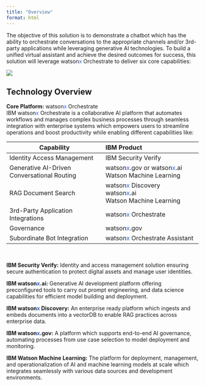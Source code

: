 ```yaml
---
title: "Overview"
format: html
---
```


The objective of this solution is to demonstrate a chatbot which has the ability to orchestrate conversations to the
appropriate channels and/or 3rd-party applications while leveraging generative AI technologies. To build a unified virtual assistant and achieve the desired outcomes for success, this solution will leverage watson<span style="color:#2c62f5;">x</span> Orchestrate to deliver six core capabilities: <br>

![](../../images/capabilties.jpeg)

## Technology Overview

**Core Platform:** watson<span style="color:#2c62f5;">x</span> Orchestrate <br>
IBM watson<span style="color:#2c62f5;">x</span> Orchestrate is a collaborative AI platform that automates workflows and manages complex business processes through seamless integration with enterprise systems which empowers users to streamline operations and boost productivity while enabling different capabilities like:

| Capability    | IBM Product |
| -------- |:-------|
| Identity Access Management  |  IBM Security Verify   |
| Generative AI-Driven Conversational Routing |  watson<span style="color:#2c62f5;">x</span>.gov or watson<span style="color:#2c62f5;">x</span>.ai <br /> Watson Machine Learning   |
| RAG Document Search    | watson<span style="color:#2c62f5;">x</span> Discovery <br /> watson<span style="color:#2c62f5;">x</span>.ai<br /> Watson Machine Learning</div> |
| 3rd-Party Application Integrations    | watson<span style="color:#2c62f5;">x</span> Orchestrate |
| Governance   | watson<span style="color:#2c62f5;">x</span>.gov |
| Subordinate Bot Integration   | watson<span style="color:#2c62f5;">x</span> Orchestrate Assistant |
<br>

**IBM Security Verify:** Identity and access management solution ensuring secure authentication to protect digital assets and manage user identities.

**IBM watson<span style="color:#2c62f5;">x</span>.ai:** Generative AI development platform offering preconfigured tools to carry out prompt engineering, and data science capabilities for efficient model building and deployment.

**IBM watson<span style="color:#2c62f5;">x</span> Discovery:** An enterprise ready platform which ingests and embeds documents into a vectorDB to enable RAG practices across enterprise data.

**IBM watson<span style="color:#2c62f5;">x</span>.gov:** A platform which supports end-to-end AI governance, automating processes from use case selection to model deployment and monitoring.

**IBM Watson Machine Learning:** The platform for deployment, management, and operationalization of AI and machine learning models at scale which integrates seamlessly with various data sources and development environments.